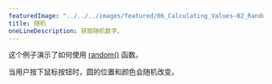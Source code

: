 ---
featuredImage: "../../../images/featured/06_Calculating_Values-02_Random-thumbnail.png"
title: 随机
oneLineDescription: 获取随机数字。
---

这个例子演示了如何使用 <a href="https://p5js.org/reference/#/p5/random">random()</a> 函数。

当用户按下鼠标按钮时，圆的位置和颜色会随机改变。
